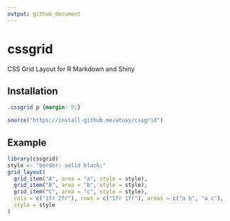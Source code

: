 ```yaml
---
output: github_document
---
```


<!-- README.md is generated from README.Rmd. Please edit that file -->

# cssgrid

<!-- badges: start -->
<!-- badges: end -->

CSS Grid Layout for R Markdown and Shiny

## Installation

```css
.cssgrid p {margin: 0;}
```


``` r
source("https://install-github.me/atusy/cssgrid")
```

## Example

```r
library(cssgrid)
style <- "border: solid black;"
grid_layout(
  grid_item("A", area = "a", style = style),
  grid_item("B", area = "b", style = style),
  grid_item("C", area = "c", style = style),
  cols = c("1fr 2fr"), rows = c("1fr 1fr"), areas = c("a b", "a c"),
  style = style
)
```

